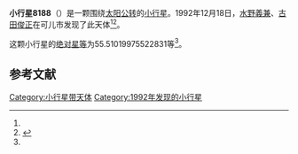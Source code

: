 {{Infobox planet
| bgcolour = #FFFFC0
| name = 8188 Okegaya
| symbol = 
| image = 
| caption = 
| discovery = yes
| discovery_ref = 
| discoverer = [[水野義兼|水野義兼]]、[[古田俊正|古田俊正]]
| discovery_site = [[可儿市|可儿市]] 
| discovered = 1992年12月18日
| designations = yes
| mp_name = 
| named_after = 
| alt_names = 1992 YE3/ 1983 GS2 / 1994 EY1
| mp_category = [[主带小行星|主带小行星]]
| orbit_ref = <ref name="a">[http://ssd.jpl.nasa.gov/sbdb.cgi?sstr=8188 8188 Okegaya] {{Wayback|url=http://ssd.jpl.nasa.gov/sbdb.cgi?sstr=8188 |date=20201124030858 }}，小行星數據庫瀏覽器（JPL Small-Body Database Browser）－[[美国国家航空航天局|美国国家航空航天局]]喷气推进实验室</ref>
| epoch = 2456400.5 (2013年4月18日更新)
| aphelion = {{convert|3.578990200380242|AU|km|3|abbr=on|lk=out}}
| perihelion = {{convert|2.734679189310222|AU|km|3|abbr=on}}
| semimajor = {{convert|3.156834694845232|AU|km|3|abbr=on}}
| eccentricity = 0.133727466
| period = 2048.689721 [[日|日]]<br />5.61[[儒略年|儒略年]]
| avg_speed = 
| inclination = 12.13021884144318
| asc_node = 104.8980734313555
| mean_anomaly = 
| arg_peri = 55.51019975522831
| satellites = 
| physical_characteristics = yes
| dimensions = 
| mass = 
| density = 
| surface_grav = 
| escape_velocity = 
| sidereal_day = 
| axial_tilt = 
| pole_ecliptic_lat = 
| pole_ecliptic_lon = 
| albedo = 
| temperatures= 
| temp_name1 = 
| mean_temp_1 = 
| max_temp_1 = 
| temp_name2 = 
| max_temp_2 = 
| spectral_type = 
| abs_magnitude = 55.51019975522831
}}

'''小行星8188'''（{{lang-en|8188 Okegaya}}）是一颗围绕[[太阳|太阳]][[公转|公转]]的[[小行星|小行星]]。1992年12月18日，[[水野義兼|水野義兼]]、[[古田俊正|古田俊正]]在可儿市发现了此天体<ref name="a" /><ref>{{cite news|title=小行星列表|url=http://cfa-www.harvard.edu/iau/lists/NumberedMPs.txt|accessdate=2013-07-08|newspaper=哈佛大学|archive-date=2008-05-17|archive-url=https://web.archive.org/web/20080517010638/http://cfa-www.harvard.edu/iau/lists/NumberedMPs.txt|dead-url=no}}</ref>。

这颗小行星的[[绝对星等|绝对星等]]为55.51019975522831等<ref name="a" />。

==参考文献==
{{reflist}}
{{Minor Planet Number|[[小行星8187|小行星8187]]|[[小行星8189|小行星8189]]}}

{{小天体}}

[[Category:小行星带天体|Category:小行星带天体]]
[[Category:1992年发现的小行星|Category:1992年发现的小行星]]

{{asteroid-stub}}